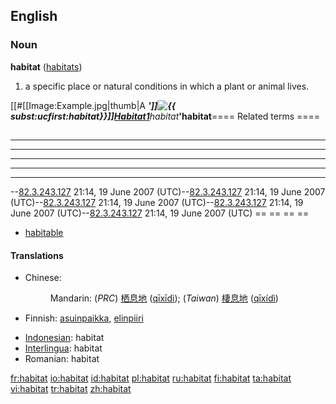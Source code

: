 ==English==
=== Noun ===
'''habitat''' ([[habitats]])

#a specific place or natural conditions in which a plant or animal lives.

[[#[[Image:Example.jpg|thumb|A '''''']][[Image:English|{{]]subst:ucfirst:habitat}}]][[#English|Habitat]][http://]'''habitat''''''habitat'''==== Related terms ====
== 
== 
== 
== 
----

----

----

----

----
--[[User:82.3.243.127|82.3.243.127]] 21:14, 19 June 2007 (UTC)--[[User:82.3.243.127|82.3.243.127]] 21:14, 19 June 2007 (UTC)--[[User:82.3.243.127|82.3.243.127]] 21:14, 19 June 2007 (UTC)--[[User:82.3.243.127|82.3.243.127]] 21:14, 19 June 2007 (UTC)--[[User:82.3.243.127|82.3.243.127]] 21:14, 19 June 2007 (UTC) == == == ==
*[[habitable]]

==== Translations ====
{{top}}
*Chinese:
*:Mandarin: (''PRC'') [[栖息地]] ([[qīxīdì]]); (''Taiwan'') [[棲息地]]  ([[qīxídì]])
*Finnish: [[asuinpaikka]], [[elinpiiri]]
{{mid}}
*[[Indonesian]]: habitat
*[[Interlingua]]: habitat
*Romanian: habitat
{{bottom}}

[[fr:habitat]]
[[io:habitat]]
[[id:habitat]]
[[pl:habitat]]
[[ru:habitat]]
[[fi:habitat]]
[[ta:habitat]]
[[vi:habitat]]
[[tr:habitat]]
[[zh:habitat]]